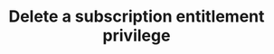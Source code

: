 ---
openapi: "DELETE /subscriptions/{external_id}/entitlements/{feature_code}/privileges/{privilege_code}"
authMethod: "bearer"
title: "Delete a subscription entitlement privilege"
---